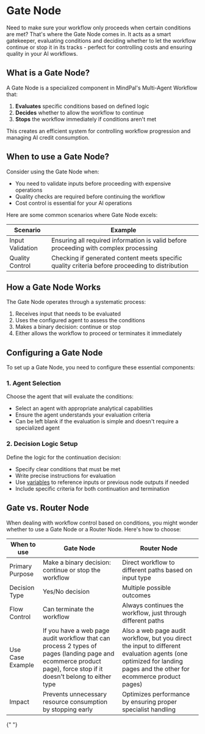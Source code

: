 # Gate Node

Need to make sure your workflow only proceeds when certain conditions are met? That's where the Gate Node comes in. It acts as a smart gatekeeper, evaluating conditions and deciding whether to let the workflow continue or stop it in its tracks - perfect for controlling costs and ensuring quality in your AI workflows.

## What is a Gate Node?

A Gate Node is a specialized component in MindPal's Multi-Agent Workflow that:

1. **Evaluates** specific conditions based on defined logic
2. **Decides** whether to allow the workflow to continue
3. **Stops** the workflow immediately if conditions aren't met

This creates an efficient system for controlling workflow progression and managing AI credit consumption.

## When to use a Gate Node?

Consider using the Gate Node when:

- You need to validate inputs before proceeding with expensive operations
- Quality checks are required before continuing the workflow
- Cost control is essential for your AI operations

Here are some common scenarios where Gate Node excels:

| Scenario         | Example                                                                                         |
| ---------------- | ----------------------------------------------------------------------------------------------- |
| Input Validation | Ensuring all required information is valid before proceeding with complex processing            |
| Quality Control  | Checking if generated content meets specific quality criteria before proceeding to distribution |

## How a Gate Node Works

The Gate Node operates through a systematic process:

1. Receives input that needs to be evaluated
2. Uses the configured agent to assess the conditions
3. Makes a binary decision: continue or stop
4. Either allows the workflow to proceed or terminates it immediately

## Configuring a Gate Node

To set up a Gate Node, you need to configure these essential components:

### 1. Agent Selection

Choose the agent that will evaluate the conditions:

- Select an agent with appropriate analytical capabilities
- Ensure the agent understands your evaluation criteria
- Can be left blank if the evaluation is simple and doesn't require a specialized agent

### 2. Decision Logic Setup

Define the logic for the continuation decision:

- Specify clear conditions that must be met
- Write precise instructions for evaluation
- Use [variables](/workflow/build/variables) to reference inputs or previous node outputs if needed
- Include specific criteria for both continuation and termination

## Gate vs. Router Node

When dealing with workflow control based on conditions, you might wonder whether to use a Gate Node or a Router Node. Here's how to choose:

| When to use      | Gate Node                                                                                                                                                         | Router Node                                                                                                                                                         |
| ---------------- | ----------------------------------------------------------------------------------------------------------------------------------------------------------------- | ------------------------------------------------------------------------------------------------------------------------------------------------------------------- |
| Primary Purpose  | Make a binary decision: continue or stop the workflow                                                                                                             | Direct workflow to different paths based on input type                                                                                                              |
| Decision Type    | Yes/No decision                                                                                                                                                   | Multiple possible outcomes                                                                                                                                          |
| Flow Control     | Can terminate the workflow                                                                                                                                        | Always continues the workflow, just through different paths                                                                                                         |
| Use Case Example | If you have a web page audit workflow that can process 2 types of pages (landing page and ecommerce product page), force stop if it doesn't belong to either type | Also a web page audit workflow, but you direct the input to different evaluation agents (one optimized for landing pages and the other for ecommerce product pages) |
| Impact           | Prevents unnecessary resource consumption by stopping early                                                                                                       | Optimizes performance by ensuring proper specialist handling                                                                                                        |


<PageFooter />{" "}
